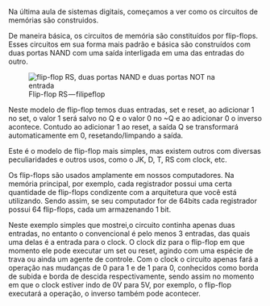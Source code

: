 






Na última aula de sistemas digitais, começamos a ver como os circuitos
de memórias são construidos.

De maneira básica, os circuitos de memória são constituídos por
flip-flops. Esses circuitos em sua forma mais padrão e básica são
construídos com duas portas NAND com uma saída interligada em uma das
entradas do outro.

<figure>
<img src="/image/image_130.png"
alt="flip-flop RS, duas portas NAND e duas portas NOT na entrada" />
<figcaption>Flip-flop RS — filipeflop</figcaption>
</figure>

Neste modelo de flip-flop temos duas entradas, set e reset, ao adicionar
1 no set, o valor 1 será salvo no Q e o valor 0 no \~Q e ao adicionar 0
o inverso acontece. Contudo ao adicionar 1 ao reset, a saída Q se
transformará automaticamente em 0, resetando/limpando a saída.

Este é o modelo de flip-flop mais simples, mas existem outros com
diversas peculiaridades e outros usos, como o JK, D, T, RS com clock,
etc.

Os flip-flops são usados amplamente em nossos computadores. Na memória
principal, por exemplo, cada registrador possui uma certa quantidade de
flip-flops condizente com a arquitetura que você está utilizando. Sendo
assim, se seu computador for de 64bits cada registrador possui 64
flip-flops, cada um armazenando 1 bit.

Neste exemplo simples que mostrei,o circuito continha apenas duas
entradas, no entanto o convencional é pelo menos 3 entradas, das quais
uma delas é a entrada para o clock. O clock diz para o flip-flop em que
momento ele pode executar um set ou reset, agindo com uma espécie de
trava ou ainda um agente de controle. Com o clock o circuito apenas fará
a operação nas mudanças de 0 para 1 e de 1 para 0, conhecidos como borda
de subida e borda de descida respectivamente, sendo assim no momento em
que o clock estiver indo de 0V para 5V, por exemplo, o flip-flop
executará a operação, o inverso também pode acontecer.


